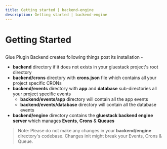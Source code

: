 ```yaml
---
title: Getting started | backend-engine
description: Getting started | backend-engine
---
```



<Meta title="Backend Engine Plugin Docs/Getting Started" />

# Getting Started
##

Glue Plugin Backend creates following things post its installation -
- **backend** directory if it does not exists in your gluestack project's root directory
- **backend/crons** directory with **crons.json** file which contains all your project specific CRONs
- **backend/events** directory with **app** and **database** sub-directories all your project specific events
  - **backend/events/app** directory will contain all the app events
  - **backend/events/database** directory will contain all the database events
- **backend/engine** directory contains the **gluestack backend engine server** which manages **Events**, **Crons** & **Queues**

> Note: Please do not make any changes in your **backend/engine** directory's codebase. Changes init might break your Events, Crons & Queue.
